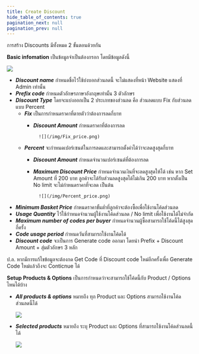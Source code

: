 ```yaml
---
title: Create Discount
hide_table_of_contents: true
pagination_next: null
pagination_prev: null
---
```



<TabItem value="Action">

การสร้าง Discounts มีทั้งหมด 2 ขั้นตอนด้วยกัน


<Tabs>
<TabItem value="Basicinfo" label="Basic infomation" default>

**Basic infomation** เป็นข้อมูลจำเป็นต้องกรอก โดยมีข้อมูลดังนี้

![](/img/Create_discount_Basic_info.png)

- ***Discount name*** กำหนดชื่อไว้ใช้บ่งบอกส่วนลดนี้ จะไม่แสดงที่หน้า Website แสดงที่ Admin เท่านั้น
- ***Prefix code*** กำหนดตัวอักษรภาษาอังกฤษเท่านั้น 3 ตัวอักษร 
- ***Discount Type*** โดยจะแบ่งออกเป็น 2 ประเภทของส่วนลด คือ ส่วนลดแบบ Fix กับส่วนลดแบบ Percent
    - ***Fix*** เป็นการกำหนดราคาที่ตายตัวว่าต้องการลดกี่บาท
        - ***Discount Amount*** กำหนดราคาที่ต้องการลด

                ![](/img/Fix_price.png)
    
    - ***Percent*** จะกำหนดเปอร์เซนต์ในการลดและสามารถตั้งค่าได้ว่าจะลดสูงสุดกี่บาท
        - ***Discount Amount*** กำหนดจำนวนเปอร์เซนต์ที่ต้องการลด
        - ***Maximum Discount Price*** กำหนดจำนวนเงินที่จะลดสูงสุดให้ได้ เช่น หาก Set Amount ที่ 200 บาท ลูกค้าจะได้รับส่วนลดสูงสุดได้ไม่เกิน 200 บาท หากตั้งเป็น No limit จะไม่กำหนดราคาที่จะลด เป็นต้น

                ![](/img/Percent_price.png)

- ***Minimum Basket Price*** กำหนดราคาขั้นต่ำที่ลูกค้าจะต้องซื้อเพื่อใช้งานโค้ดส่วนลด
- ***Usage Quantity*** ไว้ใช้กำหนดจำนวนผู้ใช้งานโค้ดส่วนลด / No limit เพื่อใช้งานได้ไม่จำกัด
- ***Maximum number of codes per buyer*** กำหนดจำนวนผู้ซื้อสามารถใช้โค้ดนี้ได้สูงสุด กี่ครั้ง
- ***Code usage period*** กำหนดวันที่สามารถใช้งานโค้ดได้
- ***Discount code*** จะเป็นการ Generate code ออกมา โดยนำ Prefix + Discount Amount + สุ่มตัวอักษร 3 หลัก 

ป.ล. หากมีการแก้ไขข้อมูลจะต้องกด Get Code ที่ Discount code ใหม่อีกครั้งเพื่อ Generate Code ใหม่แล้วถึงจะ Conticnue ได้

</TabItem>

<TabItem value="Setup" label="Setup Products & Options">

**Setup Products & Options** เป็นการกำหนดว่าจะสามารถใช้โค้ดนี้กับ Product / Options ไหนได้บ้าง

- ***All products & options*** หมายถึง ทุก Product และ Options สามารถใช้งานโค้ดส่วนลดนี้ได้

    ![](/img/Setup_Product-options.png)

- ***Selected products*** หมายถึง ระบุ Product และ Options ที่สามารถใช้งานโค้ดส่วนลดนี้ได้

    ![](/img/Setup_Add_Product.png)

</TabItem>
</Tabs>

</TabItem>




